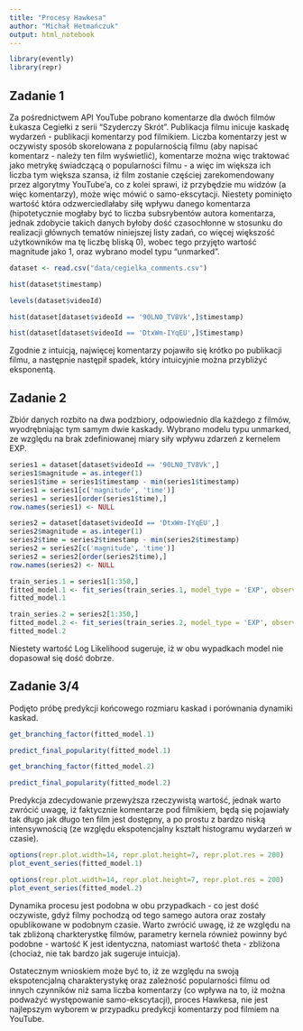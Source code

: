 ```yaml
---
title: "Procesy Hawkesa"
author: "Michał Hetmańczuk"
output: html_notebook
---
```

 
```r
library(evently)
library(repr)
```
## Zadanie 1
Za pośrednictwem API YouTube pobrano komentarze dla dwóch filmów Łukasza Cegiełki z serii "Szyderczy Skrót". Publikacja filmu inicuje kaskadę wydarzeń - publikacji komentarzy pod filmikiem. Liczba komentarzy jest w oczywisty sposób skorelowana z popularnością filmu (aby napisać komentarz - należy ten film wyświetlić), komentarze można więc traktować jako metrykę świadczącą o popularności filmu - a więc im większa ich liczba tym większa szansa, iż film zostanie częściej zarekomendowany przez algorytmy YouTube'a, co z kolei sprawi, iż przybędzie mu widzów (a więc komentarzy), może więc mówić o samo-ekscytacji. Niestety pominięto wartość która odzwerciedlałaby siłę wpływu danego komentarza (hipotetycznie mogłaby być to liczba subsrybentów autora komentarza, jednak zdobycie takich danych byłoby dość czasochłonne w stosunku do realizacji głównych tematów niniejszej listy zadań, co więcej większość użytkowników ma tę liczbę bliską 0), wobec tego przyjęto wartość magnitude jako 1, oraz wybrano model typu "unmarked".
```r
dataset <- read.csv("data/cegielka_comments.csv")
```
```r
hist(dataset$timestamp)
```
```r
levels(dataset$videoId)
```


```r
hist(dataset[dataset$videoId == '90LN0_TV8Vk',]$timestamp)
```
```r
hist(dataset[dataset$videoId == 'DtxWm-IYqEU',]$timestamp)
```
Zgodnie z intuicją, najwięcej komentarzy pojawiło się krótko po publikacji filmu, a następnie następił spadek, który intuicyjnie można przybliżyć eksponentą. 

## Zadanie 2
Zbiór danych rozbito na dwa podzbiory, odpowiednio dla każdego z filmów, wyodrębniając tym samym dwie kaskady. Wybrano modelu typu unmarked, ze względu na brak zdefiniowanej miary siły wpływu zdarzeń z kernelem EXP.
```r
series1 = dataset[dataset$videoId == '90LN0_TV8Vk',]
series1$magnitude = as.integer(1)
series1$time = series1$timestamp - min(series1$timestamp)
series1 = series1[c('magnitude', 'time')]
series1 = series1[order(series1$time),]
row.names(series1) <- NULL

series2 = dataset[dataset$videoId == 'DtxWm-IYqEU',]
series2$magnitude = as.integer(1)
series2$time = series2$timestamp - min(series2$timestamp)
series2 = series2[c('magnitude', 'time')]
series2 = series2[order(series2$time),]
row.names(series2) <- NULL
```
```r
train_series.1 = series1[1:350,]
fitted_model.1 <- fit_series(train_series.1, model_type = 'EXP', observation_time = max(train_series.1$time), cores=10)
fitted_model.1
```

```r
train_series.2 = series2[1:350,]
fitted_model.2 <- fit_series(train_series.2, model_type = 'EXP', observation_time = max(train_series.2$time), cores=10)
fitted_model.2
```

Niestety wartość Log Likelihood sugeruje, iż w obu wypadkach model nie dopasował się dość dobrze.

## Zadanie 3/4
Podjęto próbę predykcji końcowego rozmiaru kaskad i porównania dynamiki kaskad.

```r
get_branching_factor(fitted_model.1)
```
```r
predict_final_popularity(fitted_model.1)
```
```r
get_branching_factor(fitted_model.2)
```
```r
predict_final_popularity(fitted_model.2)
```
Predykcja zdecydowanie przewyższa rzeczywistą wartość, jednak warto zwrócić uwagę, iż faktycznie komentarze pod filmikiem, będą się pojawiały tak długo jak długo ten film jest dostępny, a po prostu z bardzo niską intensywnością (ze względu ekspotencjalny kształt histogramu wydarzeń w czasie).

```r
options(repr.plot.width=14, repr.plot.height=7, repr.plot.res = 200)
plot_event_series(fitted_model.1)
```

```r
options(repr.plot.width=14, repr.plot.height=7, repr.plot.res = 200)
plot_event_series(fitted_model.2)
```
Dynamika procesu jest podobna w obu przypadkach - co jest dość oczywiste, gdyż filmy pochodzą od tego samego autora oraz zostały opublikowane w podobnym czasie. Warto zwrócić uwagę, iż ze względu na tak zbliżoną charkterystkę filmów, parametry kernela również powinny być podobne - wartość K jest identyczna, natomiast wartość theta - zbliżona (chociaż, nie tak bardzo jak sugeruje intuicja).

Ostatecznym wnioskiem może być to, iż ze względu na swoją ekspotencjalną charakterystykę oraz zależność popularności filmu od innych czynników niż sama liczba komentarzy (co wpływa na to, iż można podważyć występowanie samo-ekscytacji), proces Hawkesa, nie jest najlepszym wyborem w przypadku predykcji komentarzy pod filmiem na YouTube.


